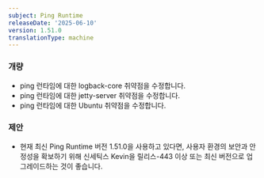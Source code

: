 ```yaml
---
subject: Ping Runtime
releaseDate: '2025-06-10'
version: 1.51.0
translationType: machine
---
```


### 개량

* ping 런타임에 대한 logback-core 취약점을 수정합니다.
* ping 런타임에 대한 jetty-server 취약점을 수정합니다.
* ping 런타임에 대한 Ubuntu 취약점을 수정합니다.

### 제안

* 현재 최신 Ping Runtime 버전 1.51.0을 사용하고 있다면, 사용자 환경의 보안과 안정성을 확보하기 위해 신세틱스 Kevin을 릴리스-443 이상 또는 최신 버전으로 업그레이드하는 것이 좋습니다.